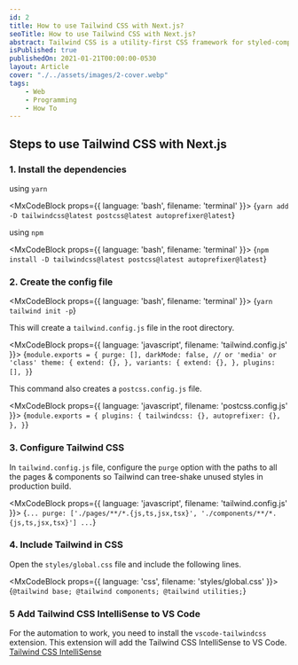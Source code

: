 ```yaml
---
id: 2
title: How to use Tailwind CSS with Next.js?
seoTitle: How to use Tailwind CSS with Next.js?
abstract: Tailwind CSS is a utility-first CSS framework for styled-components. It is a tool for creating reusable, maintainable stylesheets. It is a tool for creating reusable, maintainable stylesheets.
isPublished: true
publishedOn: 2021-01-21T00:00:00-0530
layout: Article
cover: "./../assets/images/2-cover.webp"
tags:
    - Web
    - Programming
    - How To
---
```


## Steps to use Tailwind CSS with Next.js

### 1. Install the dependencies

using `yarn`

<MxCodeBlock props={{ language: 'bash', filename: 'terminal' }}>
{`yarn add -D tailwindcss@latest postcss@latest autoprefixer@latest`}
</MxCodeBlock>

using `npm`

<MxCodeBlock props={{ language: 'bash', filename: 'terminal' }}>
{`npm install -D tailwindcss@latest postcss@latest autoprefixer@latest`}
</MxCodeBlock>

### 2. Create the config file

<MxCodeBlock props={{ language: 'bash', filename: 'terminal' }}>
{`yarn tailwind init -p`}
</MxCodeBlock>

This will create a `tailwind.config.js` file in the root directory.

<MxCodeBlock props={{ language: 'javascript', filename: 'tailwind.config.js' }}>
{`module.exports = {
    purge: [],
    darkMode: false, // or 'media' or 'class'
    theme: {
        extend: {},
    },
    variants: {
        extend: {},
    },
    plugins: [],
}`}
</MxCodeBlock>

This command also creates a `postcss.config.js` file.

<MxCodeBlock props={{ language: 'javascript', filename: 'postcss.config.js' }}>
{`module.exports = {
    plugins: {
        tailwindcss: {},
        autoprefixer: {},
    },
}`}
</MxCodeBlock>

### 3. Configure Tailwind CSS

In `tailwind.config.js` file, configure the `purge` option with the paths to all the pages & components so Tailwind can tree-shake unused styles in production build.

<MxCodeBlock props={{ language: 'javascript', filename: 'tailwind.config.js' }}>
{`...
purge: ['./pages/**/*.{js,ts,jsx,tsx}', './components/**/*.{js,ts,jsx,tsx}']
...`}
</MxCodeBlock>

### 4. Include Tailwind in CSS

Open the `styles/global.css` file and include the following lines.

<MxCodeBlock props={{ language: 'css', filename: 'styles/global.css' }}>
{`@tailwind base;
@tailwind components;
@tailwind utilities;`}
</MxCodeBlock>

### 5 Add Tailwind CSS IntelliSense to VS Code

For the automation to work, you need to install the `vscode-tailwindcss` extension. This extension will add the Tailwind CSS IntelliSense to VS Code. [Tailwind CSS IntelliSense](https://marketplace.visualstudio.com/items?itemName=bradlc.vscode-tailwindcss)
